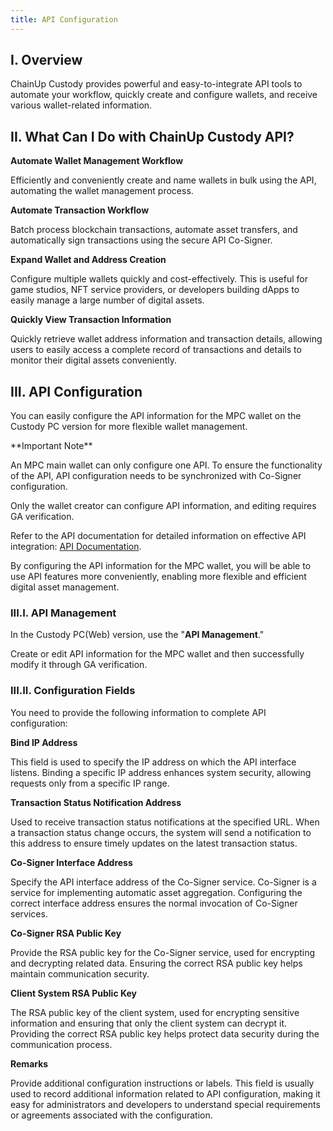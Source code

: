```yaml
---
title: API Configuration
---
```


## I. Overview

ChainUp Custody provides powerful and easy-to-integrate API tools to automate your workflow, quickly create and configure wallets, and receive various wallet-related information.

## II. What Can I Do with ChainUp Custody API?

**Automate Wallet Management Workflow**

Efficiently and conveniently create and name wallets in bulk using the API, automating the wallet management process.

**Automate Transaction Workflow**

Batch process blockchain transactions, automate asset transfers, and automatically sign transactions using the secure API Co-Signer.

**Expand Wallet and Address Creation**

Configure multiple wallets quickly and cost-effectively. This is useful for game studios, NFT service providers, or developers building dApps to easily manage a large number of digital assets.

**Quickly View Transaction Information**

Quickly retrieve wallet address information and transaction details, allowing users to easily access a complete record of transactions and details to monitor their digital assets conveniently.

## III. API Configuration

You can easily configure the API information for the MPC wallet on the Custody PC version for more flexible wallet management.

<Warning>
**Important Note**

An MPC main wallet can only configure one API. To ensure the functionality of the API, API configuration needs to be synchronized with Co-Signer configuration.

Only the wallet creator can configure API information, and editing requires GA verification.

Refer to the API documentation for detailed information on effective API integration: [API Documentation](/api-references/intro/custody-apis).

By configuring the API information for the MPC wallet, you will be able to use API features more conveniently, enabling more flexible and efficient digital asset management.
</Warning>

### III.I. API Management

In the Custody PC(Web) version, use the "**API Management**."

Create or edit API information for the MPC wallet and then successfully modify it through GA verification.

### III.II. Configuration Fields

You need to provide the following information to complete API configuration:

**Bind IP Address**

This field is used to specify the IP address on which the API interface listens. Binding a specific IP address enhances system security, allowing requests only from a specific IP range.

**Transaction Status Notification Address**

Used to receive transaction status notifications at the specified URL. When a transaction status change occurs, the system will send a notification to this address to ensure timely updates on the latest transaction status.

**Co-Signer Interface Address**

Specify the API interface address of the Co-Signer service. Co-Signer is a service for implementing automatic asset aggregation. Configuring the correct interface address ensures the normal invocation of Co-Signer services.

**Co-Signer RSA Public Key**

Provide the RSA public key for the Co-Signer service, used for encrypting and decrypting related data. Ensuring the correct RSA public key helps maintain communication security.

**Client System RSA Public Key**

The RSA public key of the client system, used for encrypting sensitive information and ensuring that only the client system can decrypt it. Providing the correct RSA public key helps protect data security during the communication process.

**Remarks**

Provide additional configuration instructions or labels. This field is usually used to record additional information related to API configuration, making it easy for administrators and developers to understand special requirements or agreements associated with the configuration.
